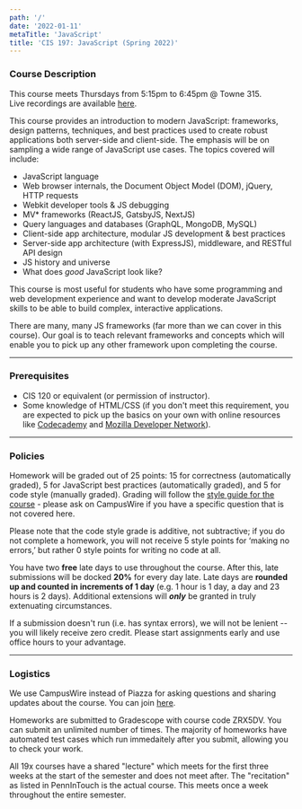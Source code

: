 ```yaml
---
path: '/'
date: '2022-01-11'
metaTitle: 'JavaScript'
title: 'CIS 197: JavaScript (Spring 2022)'
---
```



### Course Description

<InfoMessage showIcon>
  This course meets Thursdays from 5:15pm to 6:45pm @ Towne 315. <br/> Live recordings are available <a href="https://drive.google.com/drive/folders/1ES7M_8elQZC6cEeIm7OxMwdQcBEnfKeo?usp=share_link">here</a>.
</InfoMessage>

This course provides an introduction to modern JavaScript: frameworks, design patterns, techniques, and best practices used to create robust applications both server-side and client-side. The emphasis will be on sampling a wide range of JavaScript use cases. The topics covered will include:

- JavaScript language
- Web browser internals, the Document Object Model (DOM), jQuery, HTTP requests
- Webkit developer tools & JS debugging
- MV\* frameworks (ReactJS, GatsbyJS, NextJS)
- Query languages and databases (GraphQL, MongoDB, MySQL)
- Client-side app architecture, modular JS development & best practices
- Server-side app architecture (with ExpressJS), middleware, and RESTful API design
- JS history and universe
- What does _good_ JavaScript look like?

This course is most useful for students who have some programming and web development experience and want to develop moderate JavaScript skills to be able to build complex, interactive applications.

There are many, many JS frameworks (far more than we can cover in this course). Our goal is to teach relevant frameworks and concepts which will enable you to pick up any other framework upon completing the course.

---

### Prerequisites

- CIS 120 or equivalent (or permission of instructor).
- Some knowledge of HTML/CSS (if you don't meet this requirement, you are expected to pick up the basics on your own with online resources like [Codecademy](http://codecademy.com/) and [Mozilla Developer Network](https://developer.mozilla.org/en-US/)).

---

### Policies

Homework will be graded out of 25 points: 15 for correctness (automatically graded), 5 for JavaScript best practices (automatically graded), and 5 for code style (manually graded). Grading will follow the [style guide for the course](/style) - please ask on CampusWire if you have a specific question that is not covered here.

Please note that the code style grade is additive, not subtractive; if you do not complete a homework, you will not receive 5 style points for ‘making no errors,’ but rather 0 style points for writing no code at all.

You have two **free** late days to use throughout the course. After this, late submissions will be docked **20%** for every day late. Late days are **rounded up and counted in increments of 1 day** (e.g. 1 hour is 1 day, a day and 23 hours is 2 days). Additional extensions will _**only**_ be granted in truly extenuating circumstances.

If a submission doesn't run (i.e. has syntax errors), we will not be lenient -- you will likely receive zero credit. Please start assignments early and use office hours to your advantage.

<!-- **See the [course syllabus](/syllabus) for more detailed policies and grading info.** -->

---

### Logistics

We use CampusWire instead of Piazza for asking questions and sharing updates about the course. You can join [here](https://campuswire.com/c/GBED6F3F7/feed).

Homeworks are submitted to Gradescope with course code ZRX5DV. You can submit an unlimited number of times. The majority of homeworks have automated test cases which run immedaitely after you submit, allowing you to check your work.

All 19x courses have a shared "lecture" which meets for the first three weeks at the start of the semester and does not meet after. The "recitation" as listed in PennInTouch is the actual course. This meets once a week throughout the entire semester.

<!-- ---

### Feedback

Please let us know how we can improve the course!

<BtnAnchor href={FEEDBACK_ROUTE} target="_BLANK">
  Feedback Form
</BtnAnchor> -->
